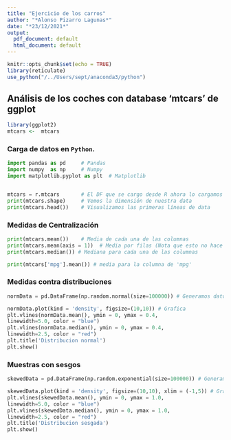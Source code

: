 ```yaml
---
title: "Ejercicio de los carros"
author: "*Alonso Pizarro Lagunas*"
date: "*23/12/2021*"
output:
  pdf_document: default
  html_document: default
---
```


```r
knitr::opts_chunk$set(echo = TRUE)
library(reticulate)
use_python("/../Users/sept/anaconda3/python")
```


## Análisis de los coches con database 'mtcars' de ggplot


```r
library(ggplot2)
mtcars <-  mtcars
```


### Carga de datos en `Python`.

```python
import pandas as pd     # Pandas
import numpy  as np     # Numpy 
import matplotlib.pyplot as plt  # Matplotlib 


mtcars = r.mtcars       # El DF que se cargo desde R ahora lo cargamos en python 
print(mtcars.shape)     # Vemos la dimensión de nuestra data 
print(mtcars.head())    # Visualizamos las primeras líneas de data
```


### Medidas de Centralización

```python
print(mtcars.mean())    # Media de cada una de las columnas
print(mtcars.mean(axis = 1))  # Media por filas (Nota que esto no hace mucho sentido)
print(mtcars.median()) # Mediana para cada una de las columnas

print(mtcars['mpg'].mean()) # media para la columna de 'mpg'

```

### Medidas contra distribuciones

```python
normData = pd.DataFrame(np.random.normal(size=100000)) # Generamos datos normalmente dist.

normData.plot(kind = 'density', figsize=(10,10)) # Grafica
plt.vlines(normData.mean(), ymin = 0, ymax = 0.4,
linewidth=5.0, color = "blue")
plt.vlines(normData.median(), ymin = 0, ymax = 0.4,
linewidth=2.5, color = "red")
plt.title('Distribucion normal')
plt.show()
```

### Muestras con sesgos


```python
skewedData = pd.DataFrame(np.random.exponential(size=100000)) # Generamos datos normalmente dist.

skewedData.plot(kind = 'density', figsize=(10,10), xlim = (-1,5)) # Grafica
plt.vlines(skewedData.mean(), ymin = 0, ymax = 1.0,
linewidth=5.0, color = "blue")
plt.vlines(skewedData.median(), ymin = 0, ymax = 1.0,
linewidth=2.5, color = "red")
plt.title('Distribucion sesgada')
plt.show()
```
